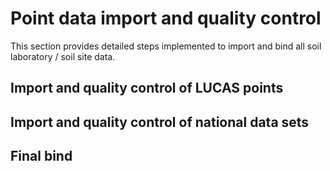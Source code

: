 # Point data import and quality control

This section provides detailed steps implemented to import and bind all soil laboratory / soil site data.

## Import and quality control of LUCAS points

## Import and quality control of national data sets

## Final bind
